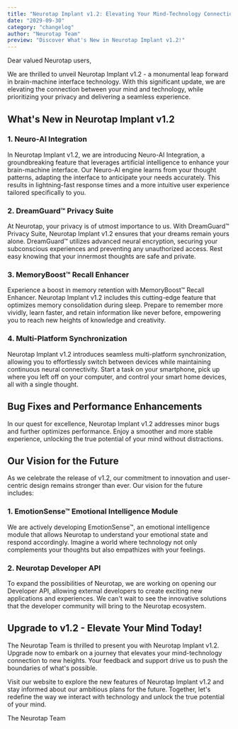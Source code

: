 ```yaml
---
title: "Neurotap Implant v1.2: Elevating Your Mind-Technology Connection"
date: "2029-09-30"
category: "changelog"
author: "Neurotap Team"
preview: "Discover What's New in Neurotap Implant v1.2!"
---
```


Dear valued Neurotap users,

We are thrilled to unveil Neurotap Implant v1.2 - a monumental leap forward in brain-machine interface technology. With this significant update, we are elevating the connection between your mind and technology, while prioritizing your privacy and delivering a seamless experience.

## What's New in Neurotap Implant v1.2

### 1. Neuro-AI Integration

In Neurotap Implant v1.2, we are introducing Neuro-AI Integration, a groundbreaking feature that leverages artificial intelligence to enhance your brain-machine interface. Our Neuro-AI engine learns from your thought patterns, adapting the interface to anticipate your needs accurately. This results in lightning-fast response times and a more intuitive user experience tailored specifically to you.

### 2. DreamGuard™ Privacy Suite

At Neurotap, your privacy is of utmost importance to us. With DreamGuard™ Privacy Suite, Neurotap Implant v1.2 ensures that your dreams remain yours alone. DreamGuard™ utilizes advanced neural encryption, securing your subconscious experiences and preventing any unauthorized access. Rest easy knowing that your innermost thoughts are safe and private.

### 3. MemoryBoost™ Recall Enhancer

Experience a boost in memory retention with MemoryBoost™ Recall Enhancer. Neurotap Implant v1.2 includes this cutting-edge feature that optimizes memory consolidation during sleep. Prepare to remember more vividly, learn faster, and retain information like never before, empowering you to reach new heights of knowledge and creativity.

### 4. Multi-Platform Synchronization

Neurotap Implant v1.2 introduces seamless multi-platform synchronization, allowing you to effortlessly switch between devices while maintaining continuous neural connectivity. Start a task on your smartphone, pick up where you left off on your computer, and control your smart home devices, all with a single thought.

## Bug Fixes and Performance Enhancements

In our quest for excellence, Neurotap Implant v1.2 addresses minor bugs and further optimizes performance. Enjoy a smoother and more stable experience, unlocking the true potential of your mind without distractions.

## Our Vision for the Future

As we celebrate the release of v1.2, our commitment to innovation and user-centric design remains stronger than ever. Our vision for the future includes:

### 1. EmotionSense™ Emotional Intelligence Module

We are actively developing EmotionSense™, an emotional intelligence module that allows Neurotap to understand your emotional state and respond accordingly. Imagine a world where technology not only complements your thoughts but also empathizes with your feelings.

### 2. Neurotap Developer API

To expand the possibilities of Neurotap, we are working on opening our Developer API, allowing external developers to create exciting new applications and experiences. We can't wait to see the innovative solutions that the developer community will bring to the Neurotap ecosystem.

## Upgrade to v1.2 - Elevate Your Mind Today!

The Neurotap Team is thrilled to present you with Neurotap Implant v1.2. Upgrade now to embark on a journey that elevates your mind-technology connection to new heights. Your feedback and support drive us to push the boundaries of what's possible.

Visit our website to explore the new features of Neurotap Implant v1.2 and stay informed about our ambitious plans for the future. Together, let's redefine the way we interact with technology and unlock the true potential of your mind.

The Neurotap Team
